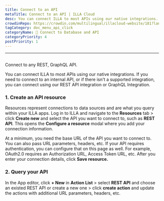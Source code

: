 ```yaml
---
title: Connect to an API
metaTitle: Connect to an API | ILLA Cloud 
desc: You can connect ILLA to most APIs using our native integrations. ILLA can connect to any REST, GraphQL API
crowdinRepo: https://crowdin.com/multilingual/illacloud-website/181?languages=en&filter=basic&value=0
tagCategory: doc_menu_api_click
categoryName: 📲 Connect to Database and API
categoryPriority: 4
postPriority: 1
---
```

---

## <h2 hidden>Connect to an API</h2>

Connect to any REST, GraphQL API.

You can connect ILLA to most APIs using our native integrations. If you need to connect to an internal API, or if there isn't a supported integration, you can connect using our REST API integration or GraphQL Integration.

### 1. Create an API resource

Resources represent connections to data sources and are what you query within your ILLA apps. Log in to ILLA and navigate to the **Resources** tab > click **Create new** and select the API you want to connect to, such as **REST API**. This opens the **Configure a resource** modal where you add your connection information.
<img
  src='https://cdn.illacloud.com/official-website/img/docs/connect/connect-api/config.png'
  alt=""
/>

At a minimum, you need the base URL of the API you want to connect to. You can also pass URL parameters, headers, etc. If your API requires authentication, you can configure that on this page as well. For example, OAuth2.0 requires an Authorization URL, Access Token URL, etc. After you enter your connection details, click **Save resource.**

### 2. Query your API

In the App editor, click **+ New** in **Action List** > select **REST API** and choose an existed REST API or create a new one > click **create action** and update the actions with additional URL parameters, headers, etc.
<img
  src='https://cdn.illacloud.com/official-website/img/docs/connect/connect-api/action.png'
  alt=""
/>
